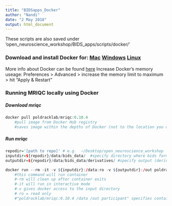 ```yaml
---
title: "BIDSapps_Docker"
author: "Nandi"
date: "2 May 2018"
output: html_document
---
```

These scripts are also saved under 'open_neuroscience_workshop/BIDS_apps/scripts/docker/'

### Download and install Docker for: [Mac](https://docs.docker.com/docker-for-mac/install/) [Windows](https://docs.docker.com/docker-for-windows/install/) [Linux](https://docs.docker.com/install/linux/docker-ce/ubuntu/)

More info about Docker can be found [here](https://neurohackweek.github.io/docker-for-scientists/)
Increase Docker's memory useage: Preferences > Advanced > increase the memory limit to maximum > hit "Apply & Restart" 

### Running MRIQC locally using Docker
##### Download mriqc
```r

docker pull poldracklab/mriqc:0.10.4
    #pull image from Docker Hub registry
    #saves image within the depths of Docker (not to the location you downloaded it from)
```

##### Run mriqc
```r

repodir='[path to repo]' # e.g.  ~/Desktop/open_neuroscience_workshop
inputdir=${repodir}/data/bids_data/  #specify directory where bids formatted data lives
outputdir=${repodir}/data/bids_data/derivatives/ #specify output (derivatives) directory

docker run --rm -it -v ${inputdir}:/data:ro -v ${outputdir}:/out poldracklab/mriqc:0.10.4 /data /out participant
    #this command will run container
    #-rm will clean up after container exits
    #-it will run in interactive mode
    #-v gives docker access to the input directory
    # ro = read only
    #"poldracklab/mriqc:0.10.4 /data /out participant" specifies container image, input folder, output folder, and runs analyses on participant level

```
